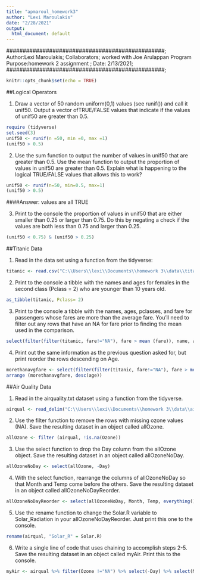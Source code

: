 ---
title: "apmaroul_homework3"
author: "Lexi Maroulakis"
date: "2/28/2021"
output:
  html_document: default
---
################################################;
Author:Lexi Maroulakis;
Collaborators; worked with Joe Arulappan
Program Purpose:homework 2 assignment  ;
Date: 2/13/2021;
################################################;

```{r setup, include=FALSE}
knitr::opts_chunk$set(echo = TRUE)
```

##Logical Operators

1. Draw a vector of 50 random uniform(0,1) values (see runif()) and call it unif50. Output a vector ofTRUE/FALSE values that indicate if the values of unif50 are greater than 0.5.
```{r, echo=FALSE}
require (tidyverse)
set.seed(3)
unif50 <- runif(n =50, min =0, max =1)
(unif50 > 0.5)
```
2. Use the sum function to output the number of values in unif50 that are greater than 0.5. Use the mean function to output the proportion of values in unif50 are greater than 0.5. Explain what is happening to the logical TRUE/FALSE values that allows this to work?
```{r, echo=FALSE}
unif50 <- runif(n=50, min=0.5, max=1)
(unif50 > 0.5)
```
####Answer: values are all TRUE

3. Print to the console the proportion of values in unif50 that are either smaller than 0.25 or larger than 0.75. Do this by negating a check if the values are both less than 0.75 and larger than 0.25.
```{r echo=FALSE}
(unif50 < 0.75) & (unif50 > 0.25)
```

##Titanic Data

1. Read in the data set using a function from the tidyverse:
```{r read.csv, echo=FALSE}
titanic <- read.csv("C:\\Users\\lexi\\Documents\\homework 3\\data\\titanic.csv")
```

2. Print to the console a tibble with the names and ages for females in the second class (Pclass = 2) who are younger than 10 years old.
```{r as_tibble, echo=FALSE}
as_tibble(titanic, Pclass= 2)
```

3. Print to the console a tibble with the names, ages, pclasses, and fare for passengers whose fares are more than the average fare. You’ll need to filter out any rows that have an NA for fare prior to finding the mean used in the comparison.
```{r, echo=FALSE}
select(filter(filter(titanic, fare!="NA"), fare > mean (fare)), name, age, pclass, fare)
```
4. Print out the same information as the previous question asked for, but print reorder the rows descending on Age.
```{r select, echo=FALSE}
morethanavgfare <- select(filter(filter(titanic, fare!="NA"), fare > mean (fare)), name, age, pclass, fare)
arrange (morethanavgfare, desc(age))
```

##Air Quality Data

1. Read in the airquality.txt dataset using a function from the tidyverse.
```{r read.delim, echo=FALSE}
airqual <- read_delim("C:\\Users\\lexi\\Documents\\homework 3\\data\\airquality.txt", delim = " ", col_names = TRUE)
```
2. Use the filter function to remove the rows with missing ozone values (NA). Save the resulting dataset in an object called allOzone.
```{r filter, echo=FALSE}
allOzone <- filter (airqual, !is.na(Ozone))
```

3. Use the select function to drop the Day column from the allOzone object. Save the resulting dataset in an object called allOzoneNoDay.
```{r, echo=FALSE}
allOzoneNoDay <- select(allOzone, -Day)
```

4. With the select function, rearrange the columns of allOzoneNoDay so that Month and Temp come before the others. Save the resulting dataset in an object called allOzoneNoDayReorder.
```{r, echo=FALSE}
allOzoneNoDayReorder <- select(allOzoneNoDay, Month, Temp, everything())
```

5. Use the rename function to change the Solar.R variable to Solar_Radiation in your allOzoneNoDayReorder. Just print this one to the console.
```{r rename, echo=FALSE}
rename(airqual, "Solar_R" = Solar.R)
```

6. Write a single line of code that uses chaining to accomplish steps 2-5. Save the resulting dataset in an object called myAir. Print this to the console.
```{r echo=FALSE}
myAir <- airqual %>% filter(Ozone !="NA") %>% select(-Day) %>% select(Month, Temp, everything()) %>% rename("solar_R" = Solar.R)
```

